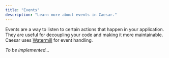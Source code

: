 ```yaml
---
title: "Events"
description: "Learn more about events in Caesar."
---
```


Events are a way to listen to certain actions that happen in your application. They are useful for decoupling your code and making it more maintainable. Caesar uses [Watermill](https://watermill.io) for event handling.

*To be implemented...*
